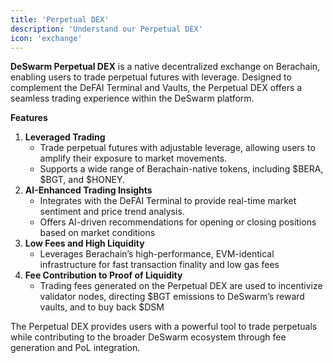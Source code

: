 ```yaml
---
title: 'Perpetual DEX'
description: 'Understand our Perpetual DEX'
icon: 'exchange'
---
```


**DeSwarm Perpetual DEX** is a native decentralized exchange on Berachain, enabling users to trade perpetual futures with leverage. Designed to complement the DeFAI Terminal and Vaults, the Perpetual DEX offers a seamless trading experience within the DeSwarm platform.

**Features**

1. **Leveraged Trading**
    - Trade perpetual futures with adjustable leverage, allowing users to amplify their exposure to market movements.
    - Supports a wide range of Berachain-native tokens, including $BERA, $BGT, and $HONEY.
2. **AI-Enhanced Trading Insights**
    - Integrates with the DeFAI Terminal to provide real-time market sentiment and price trend analysis.
    - Offers AI-driven recommendations for opening or closing positions based on market conditions
3. **Low Fees and High Liquidity**
    - Leverages Berachain’s high-performance, EVM-identical infrastructure for fast transaction finality and low gas fees
4. **Fee Contribution to Proof of Liquidity**
    - Trading fees generated on the Perpetual DEX are used to incentivize validator nodes, directing $BGT emissions to DeSwarm’s reward vaults, and to buy back $DSM

The Perpetual DEX provides users with a powerful tool to trade perpetuals while contributing to the broader DeSwarm ecosystem through fee generation and PoL integration.
